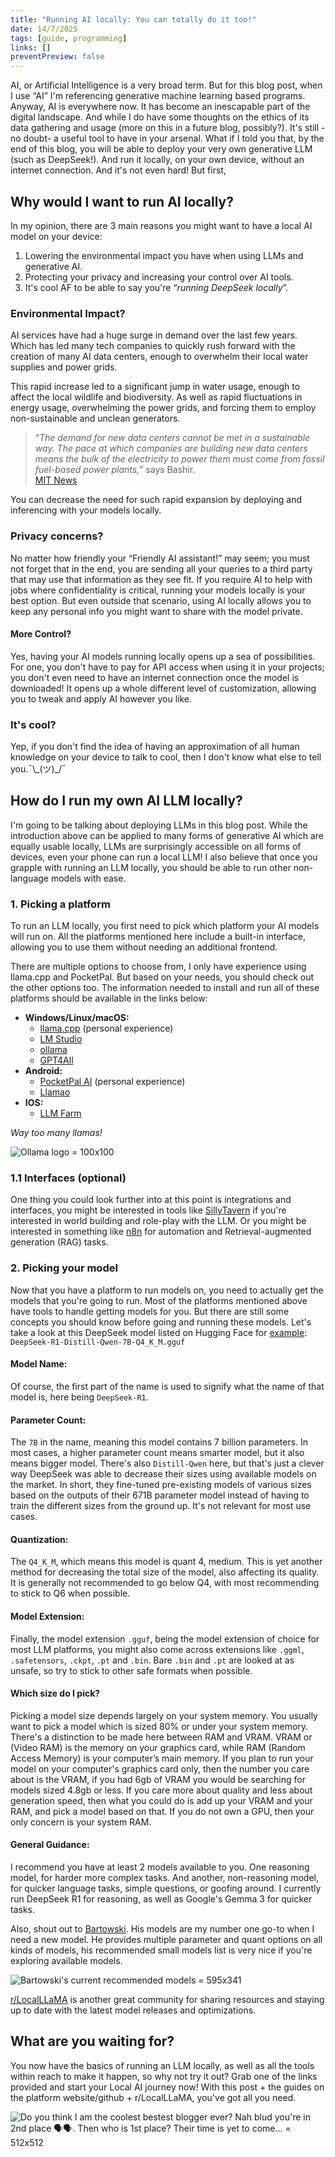 ```yaml
---
title: "Running AI locally: You can totally do it too!"
date: 14/7/2025
tags: [guide, programming]
links: []
preventPreview: false
---
```

AI, or Artificial Intelligence is a very broad term. But for this blog post, when I use “AI” I'm referencing generative machine learning based programs. Anyway, AI is everywhere now. It has become an inescapable part of the digital landscape. And while I do have some thoughts on the ethics of its data gathering and usage (more on this in a future blog, possibly?). It's still -no doubt- a useful tool to have in your arsenal. What if I told you that, by the end of this blog, you will be able to deploy your very own generative LLM (such as DeepSeek!). And run it locally, on your own device, without an internet connection. And it's not even hard! But first,
## Why would I want to run AI locally?
In my opinion, there are 3 main reasons you might want to have a local AI model on your device:
1. Lowering the environmental impact you have when using LLMs and generative AI.
2. Protecting your privacy and increasing your control over AI tools.
3. It's cool AF to be able to say you're “*running DeepSeek locally*”.

### Environmental Impact?
AI services have had a huge surge in demand over the last few years. Which has led many tech companies to quickly rush forward with the creation of many AI data centers, enough to overwhelm their local water supplies and power grids.

This rapid increase led to a significant jump in water usage, enough to affect the local wildlife and biodiversity. As well as rapid fluctuations in energy usage, overwhelming the power grids, and forcing them to employ non-sustainable and unclean generators.

> “*The demand for new data centers cannot be met in a sustainable way. The pace at which companies are building new data centers means the bulk of the electricity to power them must come from fossil fuel-based power plants,*” says Bashir.\
> [MIT News](https://news.mit.edu/2025/explained-generative-ai-environmental-impact-0117)

You can decrease the need for such rapid expansion by deploying and inferencing with your models locally.
### Privacy concerns?
No matter how friendly your “Friendly AI assistant!” may seem; you must not forget that in the end, you are sending all your queries to a third party that may use that information as they see fit. If you require AI to help with jobs where confidentiality is critical, running your models locally is your best option. But even outside that scenario, using AI locally allows you to keep any personal info you might want to share with the model private.
#### More Control?
Yes, having your AI models running locally opens up a sea of possibilities. For one, you don't have to pay for API access when using it in your projects; you don't even need to have an internet connection once the model is downloaded! It opens up a whole different level of customization, allowing you to tweak and apply AI however you like.
### It's cool?
Yep, if you don't find the idea of having an approximation of all human knowledge on your device to talk to cool, then I don't know what else to tell you.¯\\\_(ツ)\_/¯
## How do I run my own AI LLM locally?
I'm going to be talking about deploying LLMs in this blog post. While the introduction above can be applied to many forms of generative AI which are equally usable locally, LLMs are surprisingly accessible on all forms of devices, even your phone can run a local LLM! I also believe that once you grapple with running an LLM locally, you should be able to run other non-language models with ease.
### 1. Picking a platform
To run an LLM locally, you first need to pick which platform your AI models will run on. All the platforms mentioned here include a built-in interface, allowing you to use them without needing an additional frontend.

There are multiple options to choose from, I only have experience using llama.cpp and PocketPal. But based on your needs, you should check out the other options too. The information needed to install and run all of these platforms should be available in the links below:

- **Windows/Linux/macOS:**
    - [llama.cpp](https://github.com/ggml-org/llama.cpp/) (personal experience)
    - [LM Studio](https://lmstudio.ai/)
    - [ollama](https://ollama.com/)
    - [GPT4All](https://gpt4all.io/)
- **Android:**
  - [PocketPal AI](https://play.google.com/store/apps/details?id=com.pocketpalai&pcampaignid=web_share) (personal experience)
  - [Llamao](https://play.google.com/store/apps/details?id=com.sandoche.llamao&pcampaignid=web_share)
- **IOS:**
  - [LLM Farm](https://apps.apple.com/us/app/llm-farm/id6461209867)

*Way too many llamas!*

![Ollama logo = 100x100](/images/running-ai-locally/ollama.png)
### 1.1 Interfaces (optional)
One thing you could look further into at this point is integrations and interfaces, you might be interested in tools like [SillyTavern](https://sillytavernai.com/) if you're interested in world building and role-play with the LLM. Or you might be interested in something like [n8n](https://n8n.io/) for automation and Retrieval-augmented generation (RAG) tasks.
### 2. Picking your model
Now that you have a platform to run models on, you need to actually get the models that you're going to run. Most of the platforms mentioned above have tools to handle getting models for you. But there are still some concepts you should know before going and running these models. Let's take a look at this DeepSeek model listed on Hugging Face for [example](https://huggingface.co/bartowski/DeepSeek-R1-Distill-Qwen-7B-GGUF):\
`DeepSeek-R1-Distill-Qwen-7B-Q4_K_M.gguf`
#### Model Name:
Of course, the first part of the name is used to signify what the name of that model is, here being `DeepSeek-R1`.
#### Parameter Count:
The `7B` in the name, meaning this model contains 7 billion parameters. In most cases, a higher parameter count means smarter model, but it also means bigger model. There's also `Distill-Qwen` here, but that's just a clever way DeepSeek was able to decrease their sizes using available models on the market. In short, they fine-tuned pre-existing models of various sizes based on the outputs of their 671B parameter model instead of having to train the different sizes from the ground up. It's not relevant for most use cases.
#### Quantization:
The `Q4_K_M`, which means this model is quant 4, medium. This is yet another method for decreasing the total size of the model, also affecting its quality. It is generally not recommended to go below Q4, with most recommending to stick to Q6 when possible.
#### Model Extension:
Finally, the model extension `.gguf`, being the model extension of choice for most LLM platforms, you might also come across extensions like `.ggml`, `.safetensors`, `.ckpt`, `.pt` and `.bin`. Bare `.bin` and `.pt` are looked at as unsafe, so try to stick to other safe formats when possible.

#### Which size do I pick?
Picking a model size depends largely on your system memory. You usually want to pick a model which is sized 80% or under your system memory. There's a distinction to be made here between RAM and VRAM. VRAM or (Video RAM) is the memory on your graphics card, while RAM (Random Access Memory) is your computer’s main memory. If you plan to run your model on your computer's graphics card only, then the number you care about is the VRAM, if you had 6gb of VRAM you would be searching for models sized 4.8gb or less. If you care more about quality and less about generation speed, then what you could do is add up your VRAM and your RAM, and pick a model based on that. If you do not own a GPU, then your only concern is your system RAM.
#### General Guidance:
I recommend you have at least 2 models available to you. One reasoning model, for harder more complex tasks. And another, non-reasoning model, for quicker language tasks, simple questions, or goofing around. I currently run DeepSeek R1 for reasoning, as well as Google's Gemma 3 for quicker tasks.

Also, shout out to [Bartowski](https://huggingface.co/bartowski). His models are my number one go-to when I need a new model. He provides multiple parameter and quant options on all kinds of models, his recommended small models list is very nice if you're exploring available models.

![Bartowski's current recommended models = 595x341](/images/running-ai-locally/recommended.png)

[r/LocalLLaMA](https://www.reddit.com/r/LocalLLaMA/) is another great community for sharing resources and staying up to date with the latest model releases and optimizations.
## What are you waiting for?
You now have the basics of running an LLM locally, as well as all the tools within reach to make it happen, so why not try it out? Grab one of the links provided and start your Local AI journey now! With this post + the guides on the platform website/github + r/LocalLLaMA, you've got all you need.

![Do you think I am the coolest bestest blogger ever? Nah blud you're in 2nd place 🗣️🗣️. Then who is 1st place? Their time is yet to come... = 512x512](/images/running-ai-locally/bestest.png)
